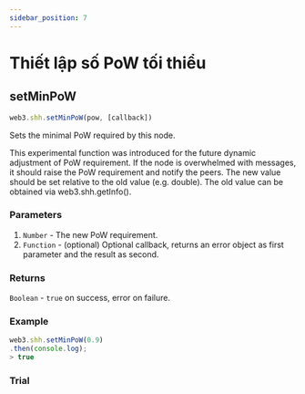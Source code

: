 ```yaml
---
sidebar_position: 7
---
```


# Thiết lập số PoW tối thiểu

## setMinPoW
```javascript
web3.shh.setMinPoW(pow, [callback])
```
Sets the minimal PoW required by this node.

This experimental function was introduced for the future dynamic adjustment of PoW requirement. If the node is overwhelmed with messages, it should raise the PoW requirement and notify the peers. The new value should be set relative to the old value (e.g. double). The old value can be obtained via web3.shh.getInfo().

### Parameters
1. `Number` - The new PoW requirement.
2. `Function` - (optional) Optional callback, returns an error object as first parameter and the result as second.
### Returns
`Boolean` - `true` on success, error on failure.
### Example
```javascript
web3.shh.setMinPoW(0.9)
.then(console.log);
> true
```
### Trial
<SetMinPoW/>